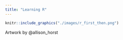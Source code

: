 ```yaml
---
title: "Learning R"
---
```


```r
knitr::include_graphics("./images/r_first_then.png")
```

Artwork by @allison_horst